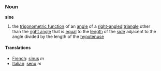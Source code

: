 ===Noun===
'''sine'''

#the [[trigonometric function]] of an [[angle]] of a [[right-angled]] [[triangle]] other than the [[right angle]] that is [[equal]] to the [[length]] of the [[side]] adjacent to the angle divided by the length of the [[hypotenuse]]

====Translations====
*[[French]]: [[sinus]] ''m''
*[[Italian]]: [[seno]] ''m''